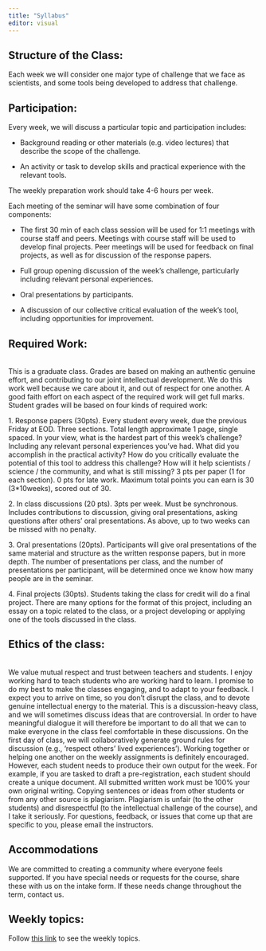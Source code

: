 ```yaml
---
title: "Syllabus"
editor: visual
---
```


## Structure of the Class:

Each week we will consider one major type of challenge that we face as scientists, and some tools being developed to address that challenge.

## Participation:

Every week, we will discuss a particular topic and participation includes:

-   Background reading or other materials (e.g. video lectures) that describe the scope of the challenge.

-   An activity or task to develop skills and practical experience with the relevant tools.

The weekly preparation work should take 4-6 hours per week.

Each meeting of the seminar will have some combination of four components:

-   The first 30 min of each class session will be used for 1:1 meetings with course staff and peers. Meetings with course staff will be used to develop final projects. Peer meetings will be used for feedback on final projects, as well as for discussion of the response papers.

-   Full group opening discussion of the week's challenge, particularly including relevant personal experiences.

-   Oral presentations by participants.

-   A discussion of our collective critical evaluation of the week's tool, including opportunities for improvement.

## Required Work:

\
This is a graduate class. Grades are based on making an authentic genuine effort, and contributing to our joint intellectual development. We do this work well because we care about it, and out of respect for one another. A good faith effort on each aspect of the required work will get full marks. Student grades will be based on four kinds of required work:

1\. Response papers (30pts). Every student every week, due the previous Friday at EOD. Three sections. Total length approximate 1 page, single spaced. In your view, what is the hardest part of this week's challenge? Including any relevant personal experiences you've had. What did you accomplish in the practical activity? How do you critically evaluate the potential of this tool to address this challenge? How will it help scientists / science / the community, and what is still missing? 3 pts per paper (1 for each section). 0 pts for late work. Maximum total points you can earn is 30 (3\*10weeks), scored out of 30.

2\. In class discussions (20 pts). 3pts per week. Must be synchronous. Includes contributions to discussion, giving oral presentations, asking questions after others' oral presentations. As above, up to two weeks can be missed with no penalty.

3\. Oral presentations (20pts). Participants will give oral presentations of the same material and structure as the written response papers, but in more depth. The number of presentations per class, and the number of presentations per participant, will be determined once we know how many people are in the seminar.

4\. Final projects (30pts). Students taking the class for credit will do a final project. There are many options for the format of this project, including an essay on a topic related to the class, or a project developing or applying one of the tools discussed in the class.

## Ethics of the class:

\
We value mutual respect and trust between teachers and students. I enjoy working hard to teach students who are working hard to learn. I promise to do my best to make the classes engaging, and to adapt to your feedback. I expect you to arrive on time, so you don't disrupt the class, and to devote genuine intellectual energy to the material. This is a discussion-heavy class, and we will sometimes discuss ideas that are controversial. In order to have meaningful dialogue it will therefore be important to do all that we can to make everyone in the class feel comfortable in these discussions. On the first day of class, we will collaboratively generate ground rules for discussion (e.g., 'respect others' lived experiences'). Working together or helping one another on the weekly assignments is definitely encouraged. However, each student needs to produce their own output for the week. For example, if you are tasked to draft a pre-registration, each student should create a unique document. All submitted written work must be 100% your own original writing. Copying sentences or ideas from other students or from any other source is plagiarism. Plagiarism is unfair (to the other students) and disrespectful (to the intellectual challenge of the course), and I take it seriously. For questions, feedback, or issues that come up that are specific to you, please email the instructors.

## Accommodations

We are committed to creating a community where everyone feels supported. If you have special needs or requests for the course, share these with us on the intake form. If these needs change throughout the term, contact us.

## Weekly topics:

Follow [this link](content/index.qmd) to see the weekly topics.
